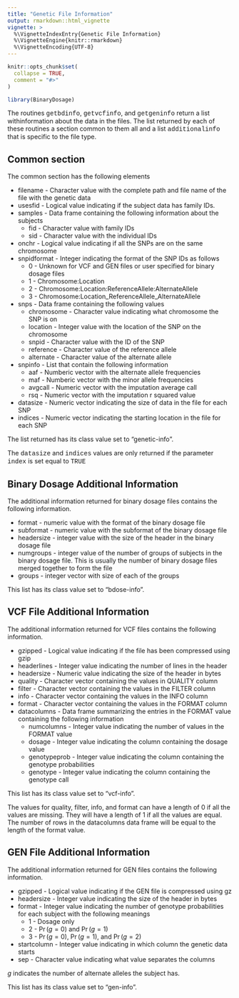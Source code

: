 ```yaml
---
title: "Genetic File Information"
output: rmarkdown::html_vignette
vignette: >
  %\VignetteIndexEntry{Genetic File Information}
  %\VignetteEngine{knitr::rmarkdown}
  %\VignetteEncoding{UTF-8}
---
```


```r
knitr::opts_chunk$set(
  collapse = TRUE,
  comment = "#>"
)
```

```r
library(BinaryDosage)
```

The routines <span style="font-family:Courier">getbdinfo</span>, <span style="font-family:Courier">getvcfinfo</span>, and <span style="font-family:Courier">getgeninfo</span> return a list withinformation about the data in the files. The list returned by each of these routines a section common to them all and a list <span style="font-family:Courier">additionalinfo</span> that is specific to the file type.

## Common section

The common section has the following elements

- filename - Character value with the complete path and file name of the file with the genetic data
- usesfid - Logical value indicating if the subject data has family IDs.
- samples - Data frame containing the following information about the subjects
  + fid - Character value with family IDs
  + sid - Character value with the individual IDs
- onchr - Logical value indicating if all the SNPs are on the same chromosome
- snpidformat - Integer indicating the format of the SNP IDs as follows
  + 0 - Unknown for VCF and GEN files or user specified for binary dosage files
  + 1 - Chromosome:Location
  + 2 - Chromosome:Location:ReferenceAllele:AlternateAllele
  + 3 - Chromosome:Location_ReferenceAllele_AlternateAllele
- snps - Data frame containing the following values
  + chromosome - Character value indicating what chromosome the SNP is on
  + location - Integer value with the location of the SNP on the chromosome
  + snpid - Character value with the ID of the SNP
  + reference - Character value of the reference allele
  + alternate - Character value of the alternate allele
- snpinfo - List that contain the following information
  + aaf - Numberic vector with the alternate allele frequencies
  + maf - Numberic vector with the minor allele frequencies
  + avgcall - Numeric vector with the imputation average call
  + rsq - Numeric vector with the imputation r squared value
- datasize - Numeric vector indicating the size of data in the file for each SNP
- indices - Numeric vector indicating the starting location in the file for each SNP

The list returned has its class value set to "genetic-info".

The <span style="font-family:Courier">datasize</span> and <span style="font-family:Courier">indices</span> values are only returned if the parameter <span style="font-family:Courier">index</span> is set equal to <span style="font-family:Courier">TRUE</span>

## Binary Dosage Additional Information

The additional information returned for binary dosage files contains the following information.

- format - numeric value with the format of the binary dosage file
- subformat - numeric value with the subformat of the binary dosage file
- headersize - integer value with the size of the header in the binary dosage file
- numgroups - integer value of the number of groups of subjects in the binary dosage file. This is usually the number of binary dosage files merged together to form the file
- groups - integer vector with size of each of the groups

This list has its class value set to "bdose-info".

## VCF File Additional Information

The additional information returned for VCF files contains the following information.

- gzipped - Logical value indicating if the file has been compressed using gzip
- headerlines - Integer value indicating the number of lines in the header
- headersize - Numeric value indicating the size of the header in bytes
- quality - Character vector containing the values in QUALITY column
- filter - Character vector containing the values in the FILTER column
- info - Character vector containing the values in the INFO column
- format - Character vector containing the values in the FORMAT column
- datacolumns - Data frame summarizing the entries in the FORMAT value containing the following information
  + numcolumns - Integer value indicating the number of values in the FORMAT value
  + dosage - Integer value indicating the column containing the dosage value
  + genotypeprob - Integer value indicating the column containing the genotype probabilities
  + genotype - Integer value indicating the column containing the genotype call

This list has its class value set to "vcf-info".

The values for quality, filter, info, and format can have a length of 0 if all the values are missing. They will have a length of 1 if all the values are equal. The number of rows in the datacolumns data frame will be equal to the length of the format value.

## GEN File Additional Information

The additional information returned for GEN files contains the following information.

- gzipped - Logical value indicating if the GEN file is compressed using gz
- headersize - Integer value indicating the size of the header in bytes
- format - Integer value indicating the number of genotype probabilities for each subject with the following meanings
  + 1 - Dosage only
  + 2 - $\Pr(g=0)$ and $\Pr(g=1)$
  + 3 - $\Pr(g=0)$, $\Pr(g=1)$, and $\Pr(g=2)$
- startcolumn - Integer value indicating in which column the genetic data starts
- sep - Character value indicating what value separates the columns

$g$ indicates the number of alternate alleles the subject has.

This list has its class value set to "gen-info".
